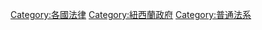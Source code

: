 {{Commons category|Law of New Zealand}}
{{Portal|紐西蘭|法律}}
{{cat main|紐西蘭法律}}

[[Category:各國法律|Category:各國法律]]
[[Category:紐西蘭政府|Category:紐西蘭政府]]
[[Category:普通法系|Category:普通法系]]